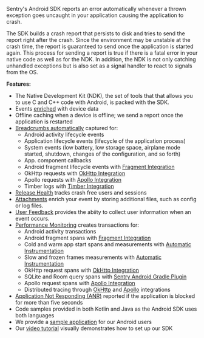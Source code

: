 <Note>

Sentry's Android SDK reports an error automatically whenever a thrown exception goes uncaught in your application causing the application to crash.

The SDK builds a crash report that persists to disk and tries to send the report right after the crash. Since the environment may be unstable at the crash time, the report is guaranteed to send once the application is started again. This process for sending a report is true if there is a fatal error in your native code as well as for the NDK. In addition, the NDK is not only catching unhandled exceptions but is also set as a signal handler to react to signals from the OS.

</Note>

**Features:**

- The Native Development Kit (NDK), the set of tools that that allows you to use C and C++ code with Android, is packed with the SDK.
- Events [enriched](/platforms/android/enriching-events/context/) with device data
- Offline caching when a device is offline; we send a report once the application is restarted
- [Breadcrumbs automatically](/platforms/android/enriching-events/breadcrumbs/#automatic-breadcrumbs) captured for:
    - Android activity lifecycle events
    - Application lifecycle events (lifecycle of the application process)
    - System events (low battery, low storage space, airplane mode started, shutdown, changes of the configuration, and so forth)
    - App. component callbacks
    - Android fragment lifecycle events with [Fragment Integration](/platforms/android/configuration/integrations/fragment/)
    - OkHttp requests with [OkHttp Integration](/platforms/android/configuration/integrations/okhttp/)
    - Apollo requests with [Apollo Integration](/platforms/android/performance/instrumentation/apollo/)
    - Timber logs with [Timber Integration](/platforms/android/configuration/integrations/timber/)
- [Release Health](/product/releases/health/) tracks crash free users and sessions
- [Attachments](/platforms/android/enriching-events/attachments/) enrich your event by storing additional files, such as config or log files.
- [User Feedback](/platforms/android/enriching-events/user-feedback/) provides the abiity to collect user information when an event occurs.
- [Performance Monitoring](/product/performance/) creates transactions for:
    - Android activity transactions
    - Android fragment spans with [Fragment Integration](/platforms/android/configuration/integrations/fragment/)
    - Cold and warm app start spans and measurements with [Automatic Instrumentation](/platforms/android/performance/instrumentation/automatic-instrumentation/#app-start-instrumentation)
    - Slow and frozen frames measurements with [Automatic Instrumentation](/platforms/android/performance/instrumentation/automatic-instrumentation/#slow-and-frozen-frames)
    - OkHttp request spans with [OkHttp Integration](/platforms/android/configuration/integrations/okhttp/)
    - SQLite and Room query spans with [Sentry Android Gradle Plugin](/platforms/android/performance/instrumentation/automatic-instrumentation/#sqlite-and-room-instrumentation)
    - Apollo request spans with [Apollo Integration](/platforms/android/performance/instrumentation/apollo/)
    - Distributed tracing through [OkHttp](/platforms/android/configuration/integrations/okhttp/) and [Apollo](/platforms/android/performance/instrumentation/apollo/) integrations
- [Application Not Responding (ANR)](/platforms/android/configuration/app-not-respond/) reported if the application is blocked for more than five seconds
- Code samples provided in both Kotlin and Java as the Android SDK uses both languages
- We provide a [sample application](https://github.com/getsentry/sentry-java/tree/master/sentry-samples/sentry-samples-android) for our Android users
- Our [video tutorial](/platforms/android/android-video/) visually demonstrates how to set up our SDK
